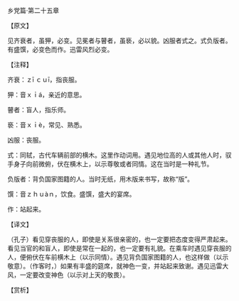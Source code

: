 

乡党篇·第二十五章

【原文】

见齐衰者，虽狎，必变。见冕者与瞽者，虽亵，必以貌。凶服者式之。式负版者。有盛馔，必变色而作。迅雷风烈必变。

【注释】

齐衰：ｚī ｃｕī，指丧服。

狎：音ｘｉá，亲近的意思。

瞽者：盲人，指乐师。

亵：音ｘｉè，常见、熟悉。

凶服：丧服。

式：同轼，古代车辆前部的横木。这里作动词用。遇见地位高的人或其他人时，驭手身子向前微俯，伏在横木上，以示尊敬或者同情。这在当时是一种礼节。

负版者：背负国家图籍的人。当时无纸，用木版来书写，故称“版”。

馔：音ｚｈｕàｎ，饮食。盛馔，盛大的宴席。

作：站起来。

【译文】

（孔子）看见穿丧服的人，即使是关系很亲密的，也一定要把态度变得严肃起来。看见当官的和盲人，即使是常在一起的，也一定要有礼貌。在乘车时遇见穿丧服的人，便俯伏在车前横木上（以示同情）。遇见背负国家图籍的人，也这样做（以示敬意）。（作客时，）如果有丰盛的筵席，就神色一变，并站起来致谢。遇见迅雷大风，一定要改变神色（以示对上天的敬畏）。

【赏析】

